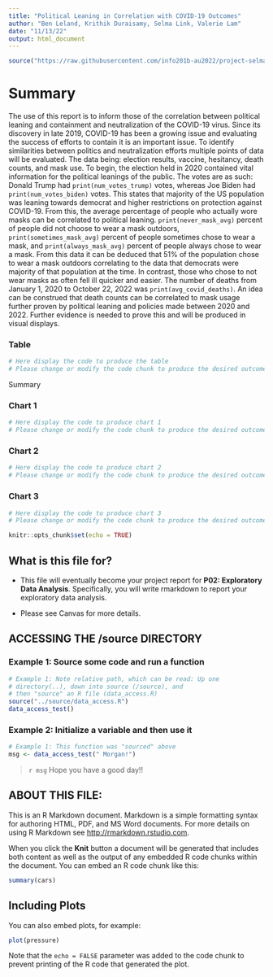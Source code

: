 ```yaml
---
title: "Political Leaning in Correlation with COVID-19 Outcomes"
author: "Ben Leland, Krithik Duraisamy, Selma Link, Valerie Lam"
date: "11/13/22"
output: html_document
---
```

```r
source("https://raw.githubusercontent.com/info201b-au2022/project-selmalink/main/data/index%20data.R")
```
# Summary
The use of this report is to inform those of the correlation between political leaning and containment and neutralization of the COVID-19 virus. Since its discovery in late 2019, COVID-19 has been a growing issue and evaluating the success of efforts to contain it is an important issue. To identify similarities between politics and neutralization efforts multiple points of data will be evaluated. The data being: election results, vaccine, hesitancy, death counts, and mask use. To begin, the election held in 2020 contained vital information for the political leanings of the public. The votes are as such: Donald Trump had `print(num_votes_trump)` votes, whereas Joe Biden had `print(num_votes_biden)` votes. This states that majority of the US population was leaning towards democrat and higher restrictions on protection against COVID-19. From this, the average percentage of people who actually wore masks can be correlated to political leaning. `print(never_mask_avg)` percent of people did not choose to wear a mask outdoors, `print(sometimes_mask_avg)` percent of people sometimes chose to wear a mask, and `print(always_mask_avg)` percent of people always chose to wear a mask. From this data it can be deduced that 51% of the population chose to wear a mask outdoors correlating to the data that democrats were majority of that population at the time. In contrast, those who chose to not wear masks as often fell ill quicker and easier. The number of deaths from January 1, 2020 to October 22, 2022 was `print(avg_covid_deaths)`. An idea can be construed that death counts can be correlated to mask usage further proven by political leaning and policies made between 2020 and 2022. Further evidence is needed to prove this and will be produced in visual displays.

### Table
```r
# Here display the code to produce the table
# Please change or modify the code chunk to produce the desired outcome

```
Summary

### Chart 1
```r
# Here display the code to produce chart 1
# Please change or modify the code chunk to produce the desired outcome

```

### Chart 2
```r
# Here display the code to produce chart 2
# Please change or modify the code chunk to produce the desired outcome

```

### Chart 3
```r
# Here display the code to produce chart 3
# Please change or modify the code chunk to produce the desired outcome

```




```r
knitr::opts_chunk$set(echo = TRUE)
```

## What is this file for?

* This file will eventually become your project report for **P02: Exploratory Data Analysis**. Specifically, you will write rmarkdown to report your exploratory data analysis.

* Please see Canvas for more details.

## ACCESSING THE /source DIRECTORY
### Example 1: Source some code and run a function
```r
# Example 1: Note relative path, which can be read: Up one
# directory(..), down into source (/source), and 
# then "source" an R file (data_access.R)
source("../source/data_access.R")
data_access_test()
```

### Example 2: Initialize a variable and then use it
```r
# Example 1: This function was "sourced" above
msg <- data_access_test(" Morgan!")
```

> `r msg` Hope you have a good day!! 

## ABOUT THIS FILE: 

This is an R Markdown document. Markdown is a simple formatting syntax for authoring HTML, PDF, and MS Word documents. For more details on using R Markdown see <http://rmarkdown.rstudio.com>.

When you click the **Knit** button a document will be generated that includes both content as well as the output of any embedded R code chunks within the document. You can embed an R code chunk like this:

```r
summary(cars)
```

## Including Plots

You can also embed plots, for example:

```r
plot(pressure)
```

Note that the `echo = FALSE` parameter was added to the code chunk to prevent printing of the R code that generated the plot.
